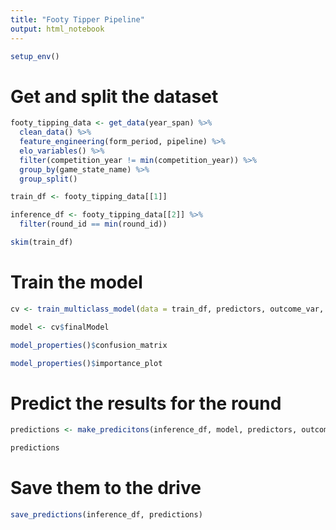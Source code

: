 ```yaml
---
title: "Footy Tipper Pipeline"
output: html_notebook
---
```


```r
setup_env()
```

# Get and split the dataset

```r
footy_tipping_data <- get_data(year_span) %>%
  clean_data() %>%
  feature_engineering(form_period, pipeline) %>%
  elo_variables() %>%
  filter(competition_year != min(competition_year)) %>%
  group_by(game_state_name) %>%
  group_split()

train_df <- footy_tipping_data[[1]]

inference_df <- footy_tipping_data[[2]] %>%
  filter(round_id == min(round_id))

skim(train_df)
```

# Train the model

```r
cv <- train_multiclass_model(data = train_df, predictors, outcome_var, opt_metric)

model <- cv$finalModel
```

```r
model_properties()$confusion_matrix
```

```r
model_properties()$importance_plot
```

# Predict the results for the round

```r
predictions <- make_predicitons(inference_df, model, predictors, outcome_var)

predictions
```

# Save them to the drive

```r
save_predictions(inference_df, predictions)
```
